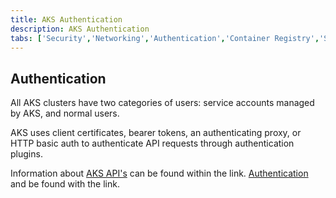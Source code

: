 ```yaml
---
title: AKS Authentication
description: AKS Authentication
tabs: ['Security','Networking','Authentication','Container Registry','Storage']
---
```

## Authentication

All AKS clusters have two categories of users: service accounts managed by AKS, and normal users.

AKS uses client certificates, bearer tokens, an authenticating proxy, or HTTP basic auth to authenticate API requests through authentication plugins.

Information about [AKS API's](https://learn.microsoft.com/en-us/rest/api/aks/) can be found within the link. [Authentication](https://learn.microsoft.com/en-us/rest/api/apimanagement/apimanagementrest/azure-api-management-rest-api-authentication) and be found with the link.
